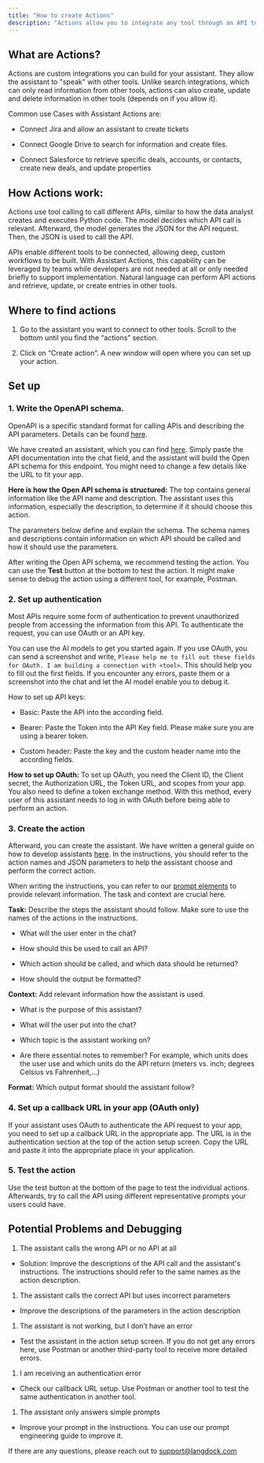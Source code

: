 ```yaml
---
title: "How to create Actions"
description: "Actions allow you to integrate any tool through an API to an assistant. This gives you a vera large range of opportunities. Below you find a short introduction of how to use it."
---
```


## What are Actions?

Actions are custom integrations you can build for your assistant. They allow the assistant to "speak" with other tools. Unlike search integrations, which can only read information from other tools, actions can also create, update and delete information in other tools (depends on if you allow it).

Common use Cases with Assistant Actions are:

* Connect Jira and allow an assistant to create tickets

* Connect Google Drive to search for information and create files.

* Connect Salesforce to retrieve specific deals, accounts, or contacts, create new deals, and update properties

## How Actions work:

Actions use tool calling to call different APIs, similar to how the data analyst creates and executes Python code. The model decides which API call is relevant. Afterward, the model generates the JSON for the API request. Then, the JSON is used to call the API.

APIs enable different tools to be connected, allowing deep, custom workflows to be built. With Assistant Actions, this capability can be leveraged by teams while developers are not needed at all or only needed briefly to support implementation. Natural language can perform API actions and retrieve, update, or create entries in other tools.

## Where to find actions

1. Go to the assistant you want to connect to other tools. Scroll to the bottom until you find the “actions” section.

2. Click on “Create action”. A new window will open where you can set up your action.

## Set up

### 1. Write the OpenAPI schema.

OpenAPI is a specific standard format for calling APIs and describing the API parameters. Details can be found [here](https://swagger.io/specification/).

We have created an assistant, which you can find [here](/resources/actions-assistant). Simply paste the API documentation into the chat field, and the assistant will build the Open API schema for this endpoint. You might need to change a few details like the URL to fit your app.

**Here is how the Open API schema is structured:**
The top contains general information like the API name and description. The assistant uses this information, especially the description, to determine if it should choose this action.

The parameters below define and explain the schema. The schema names and descriptions contain information on which API should be called and how it should use the parameters.

After writing the Open API schema, we recommend testing the action. You can use the **Test** button at the bottom to test the action. It might make sense to debug the action using a different tool, for example, Postman.

### 2. Set up authentication

Most APIs require some form of authentication to prevent unauthorized people from accessing the information from this API. To authenticate the request, you can use OAuth or an API key.

You can use the AI models to get you started again. If you use OAuth, you can send a screenshot and write, `Please help me to fill out these fields for OAuth. I am building a connection with <tool>`. This should help you to fill out the first fields. If you encounter any errors, paste them or a screenshot into the chat and let the AI model enable you to debug it.

How to set up API keys:

* Basic: Paste the API into the according field.

* Bearer: Paste the Token into the API Key field. Please make sure you are using a bearer token.

* Custom header: Paste the key and the custom header name into the according fields.

**How to set up OAuth:**
To set up OAuth, you need the Client ID, the Client secret, the Authorization URL, the Token URL, and scopes from your app. You also need to define a token exchange method. With this method, every user of this assistant needs to log in with OAuth before being able to perform an action.

### 3. Create the action

Afterward, you can create the assistant. We have written a general guide on how to develop assistants [here](/resources/assistant-creation). In the instructions, you should refer to the action names and JSON parameters to help the assistant choose and perform the correct action.

When writing the instructions, you can refer to our [prompt elements](/resources/prompt-elements) to provide relevant information. The task and context are crucial here.

**Task:** Describe the steps the assistant should follow. Make sure to use the names of the actions in the instructions.

* What will the user enter in the chat?

* How should this be used to call an API?

* Which action should be called, and which data should be returned?

* How should the output be formatted?

**Context:** Add relevant information how the assistant is used.

* What is the purpose of this assistant?

* What will the user put into the chat?

* Which topic is the assistant working on?

* Are there essential notes to remember? For example, which units does the user use and which units do the API return (meters vs. inch; degrees Celsius vs Fahrenheit,...)

**Format:** Which output format should the assistant follow?

### 4. Set up a callback URL in your app (OAuth only)

If your assistant uses OAuth to authenticate the API request to your app, you need to set up a callback URL in the appropriate app. The URL is in the authentication section at the top of the action setup screen. Copy the URL and paste it into the appropriate place in your application.

### 5. Test the action

Use the test button at the bottom of the page to test the individual actions. Afterwards, try to call the API using different representative prompts your users could have.

## Potential Problems and Debugging

1. The assistant calls the wrong API or no API at all

* Solution: Improve the descriptions of the API call and the assistant's instructions. The instructions should refer to the same names as the action description.

1. The assistant calls the correct API but uses incorrect parameters

* Improve the descriptions of the parameters in the action description

1. The assistant is not working, but I don’t have an error

* Test the assistant in the action setup screen. If you do not get any errors here, use Postman or another third-party tool to receive more detailed errors.

1. I am receiving an authentication error

* Check our callback URL setup. Use Postman or another tool to test the same authentication in another tool.

1. The assistant only answers simple prompts

* Improve your prompt in the instructions. You can use our prompt engineering guide to improve it.

If there are any questions, please reach out to [support@langdock.com](mailto:support@langdock.com)